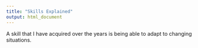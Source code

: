 ```yaml
---
title: "Skills Explained"
output: html_document
---
```


A skill that I have acquired over the years is being able to adapt to changing situations. 